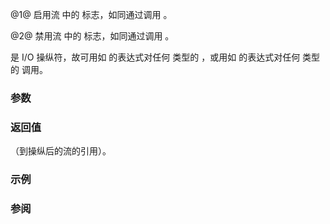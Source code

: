 {{cpp/title|boolalpha|noboolalpha}}
{{cpp/io/manip/navbar}}
{{dcl begin}}
{{dcl header|ios}}
{{dcl|num=1|
std::ios_base&amp; boolalpha( std::ios_base&amp; str );
}}
{{dcl|num=2|
std::ios_base&amp; noboolalpha( std::ios_base&amp; str );
}}
{{dcl end}}

@1@ 启用流 {{c|str}} 中的 {{tt|boolalpha}} 标志，如同通过调用 {{c|str.setf(std::ios_base::boolalpha)}}。

@2@ 禁用流 {{c|str}} 中的 {{tt|boolalpha}} 标志，如同通过调用 {{c|str.unsetf(std::ios_base::boolalpha)}}。

{{tt|std::boolalpha}} 是 I/O 操纵符，故可用如 {{c|out &lt;&lt; std::boolalpha}} 的表达式对任何 {{lc|std::basic_ostream}} 类型的 {{tt|out}}，或用如 {{c|in &gt;&gt; std::boolalpha}} 的表达式对任何 {{lc|std::basic_istream}} 类型的 {{tt|in}} 调用。

===参数===
{{par begin}}
{{par|str|到 I/O 流的引用}}
{{par end}}

===返回值===
{{c|str}}（到操纵后的流的引用）。

===示例===
{{example
|code=
#include &lt;iostream&gt;
#include &lt;sstream&gt;

int main()
{
    // boolalpha 输出
    std::cout &lt;&lt; "default true: " &lt;&lt; true &lt;&lt; '\n'
              &lt;&lt; "default false: " &lt;&lt; false &lt;&lt; '\n'
              &lt;&lt; std::boolalpha 
              &lt;&lt; "boolalpha true: " &lt;&lt; true &lt;&lt; '\n'
              &lt;&lt; "boolalpha false: " &lt;&lt; false &lt;&lt; '\n'
              &lt;&lt; std::noboolalpha 
              &lt;&lt; "noboolalpha true: " &lt;&lt; true &lt;&lt; '\n'
              &lt;&lt; "noboolalpha false: " &lt;&lt; false &lt;&lt; '\n';

    // boolalpha 分析
    bool b1, b2;
    std::istringstream is("true false");
    is &gt;&gt; std::boolalpha &gt;&gt; b1 &gt;&gt; b2;

    std::cout &lt;&lt; '"' &lt;&lt; is.str() &lt;&lt; "\" parsed as: "
              &lt;&lt; std::boolalpha &lt;&lt; b1 &lt;&lt; ' ' &lt;&lt; b2 &lt;&lt; '\n';
}
|output=
default true: 1
default false: 0
boolalpha true: true
boolalpha false: false
noboolalpha true: 1
noboolalpha false: 0
"true false" parsed as: true false
}}

===参阅===
{{dsc begin}}
{{dsc inc|cpp/io/manip/dsc resetiosflags}}
{{dsc inc|cpp/io/manip/dsc setiosflags}}
{{dsc inc|cpp/locale/numpunct/dsc do_truefalsename|mem=std::numpunct&lt;CharT&gt;}}
{{dsc end}}

{{langlinks|de|en|es|fr|it|ja|pt|ru}}